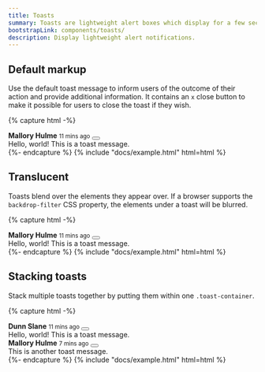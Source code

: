 ```yaml
---
title: Toasts
summary: Toasts are lightweight alert boxes which display for a few seconds after a user has taken an action, to inform them of the state or outcome. They can be used when a user clicks a button or submits a form and their aim is to provide feedback, rather than encourage to take action.
bootstrapLink: components/toasts/
description: Display lightweight alert notifications.
---
```


## Default markup

Use the default toast message to inform users of the outcome of their action and provide additional information. It contains an `x` close button to make it possible for users to close the toast if they wish.

{% capture html -%}
<div
  class="toast show"
  role="alert"
  aria-live="assertive"
  aria-atomic="true"
  data-bs-autohide="false"
  data-bs-toggle="toast"
>
  <div class="toast-header">
    <span
      class="avatar avatar-xs me-2"
      style="background-image: url(/samples/avatars/018f.jpg)"
    ></span>
    <strong class="me-auto">Mallory Hulme</strong>
    <small>11 mins ago</small>
    <button
      type="button"
      class="ms-2 btn-close"
      data-bs-dismiss="toast"
      aria-label="Close"
    ></button>
  </div>
  <div class="toast-body">Hello, world! This is a toast message.</div>
</div>
{%- endcapture %}
{% include "docs/example.html" html=html %}

## Translucent

Toasts blend over the elements they appear over. If a browser supports the `backdrop-filter` CSS property, the elements under a toast will be blurred.

{% capture html -%}
<div
  class="toast show"
  role="alert"
  aria-live="assertive"
  aria-atomic="true"
  data-bs-autohide="false"
  data-bs-toggle="toast"
>
  <div class="toast-header">
    <span
      class="avatar avatar-xs me-2"
      style="background-image: url(/samples/avatars/029m.jpg)"
    ></span>
    <strong class="me-auto">Mallory Hulme</strong>
    <small>11 mins ago</small>
    <button
      type="button"
      class="ms-2 btn-close"
      data-bs-dismiss="toast"
      aria-label="Close"
    ></button>
  </div>
  <div class="toast-body">Hello, world! This is a toast message.</div>
</div>
{%- endcapture %}
{% include "docs/example.html" html=html %}

## Stacking toasts

Stack multiple toasts together by putting them within one `.toast-container`.

{% capture html -%}
<div class="toast-container">
  <div
    class="toast show"
    role="alert"
    aria-live="assertive"
    aria-atomic="true"
    data-bs-autohide="false"
    data-bs-toggle="toast"
  >
    <div class="toast-header">
      <span
        class="avatar avatar-xs me-2"
        style="background-image: url(/samples/avatars/008m.jpg)"
      ></span>
      <strong class="me-auto">Dunn Slane</strong>
      <small>11 mins ago</small>
      <button
        type="button"
        class="ms-2 btn-close"
        data-bs-dismiss="toast"
        aria-label="Close"
      ></button>
    </div>
    <div class="toast-body">Hello, world! This is a toast message.</div>
  </div>
  <div
    class="toast show"
    role="alert"
    aria-live="assertive"
    aria-atomic="true"
    data-bs-autohide="false"
    data-bs-toggle="toast"
  >
    <div class="toast-header">
      <span
        class="avatar avatar-xs me-2"
        style="background-image: url(/samples/avatars/020m.jpg)"
      ></span>
      <strong class="me-auto">Mallory Hulme</strong>
      <small>7 mins ago</small>
      <button
        type="button"
        class="ms-2 btn-close"
        data-bs-dismiss="toast"
        aria-label="Close"
      ></button>
    </div>
    <div class="toast-body">This is another toast message.</div>
  </div>
</div>
{%- endcapture %}
{% include "docs/example.html" html=html %}

